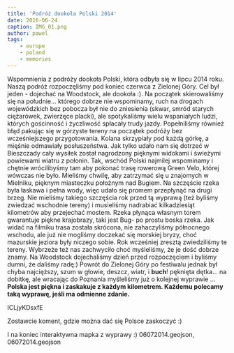 ```yaml
---
title: 'Podróż dookoła Polski 2014'
date: 2016-06-24
caption: IMG_01.png
author: pawel
tags: 
    - europe
    - poland
    - memories
---
```

Wspomnienia z podróży dookoła Polski, która odbyła się w lipcu 2014 roku.
Naszą podróż rozpoczęliśmy pod koniec czerwca z Zielonej Góry.
Cel był jeden - dojechać na Woodstock, ale dookoła :).
Na początek skierowaliśmy się na południe... którego dobrze nie wspominamy, ruch na drogach wojewódzkich bez pobocza był nie do zniesienia (skwar, smród starych ciężarówek, zwierzęce placki), ale spotykaliśmy wielu wspaniałych ludzi, których gościnność i życzliwość spłacały trudy jazdy. Popełniliśmy również błąd pakując się w górzyste tereny na początek podróży bez wcześniejszego przygotowania. Kolana skrzypiały pod każdą górkę, a mięśnie odmawiały posłuszeństwa. Jak tylko udało nam się dotrzeć w Bieszczady cały wysiłek został nagrodzony pięknymi widokami i świeżymi powiewami wiatru z połonin. Tak, wschód Polski najmilej wspominamy i chętnie wrócilibyśmy tam aby pokonać trasę rowerową Green Velo, której wówczas nie było. Mieliśmy chwilę, aby zatrzymać się u znajomych w Mielniku, pięknym miasteczku położnym nad Bugiem. Na szczęście rzeka była łaskawa i pełna wody, więc udało się promem przepłynąć na drugi brzeg. Nie mieliśmy takiego szczęścia rok przed tą wyprawą (też byliśmy zwiedzać wschodnie tereny) i musieliśmy nadrabiać kilkadziesiąt kilometrów aby przejechać mostem. Rzeka płynąca własnym torem gwarantuje piękne krajobrazy, taki jest Bug- po prostu boska rzeka. Jak widać na filmiku trasa została skrócona, nie zahaczyliśmy północnego wschodu, ale już nie mogliśmy doczekać się morskiej bryzy, choć mazurskie jeziora były niczego sobie. Rok wcześniej zresztą zwiedziliśmy te tereny. Wybrzeże też nas zachwyciło choć myśleliśmy, że je dość dobrze znamy. Na Woodstock dojechaliśmy dzień przed rozpoczęciem i byliśmy dumni, że daliśmy radę:) Powrót do Zielonej Góry po festiwalu jednak był chyba najcięższy, szum w głowie, deszcz, wiatr, i **buch**! pęknięta dętka... na dobitkę, ale wracając do Poznania myśleliśmy już o kolejnej wyprawie ...
**Polska jest piękna i zaskakuje z każdym kilometrem. Każdemu polecamy taką wyprawę, jeśli ma odmienne zdanie.**

<youtube>ICLjyKDsxfE</youtube>

Zostawcie koment, gdzie można dać się Polsce zaskoczyć :)

I na koniec interaktywna mapka z wyprawy :)
<gpx>
06072014.geojson, 06072014.geojson
</gpx>